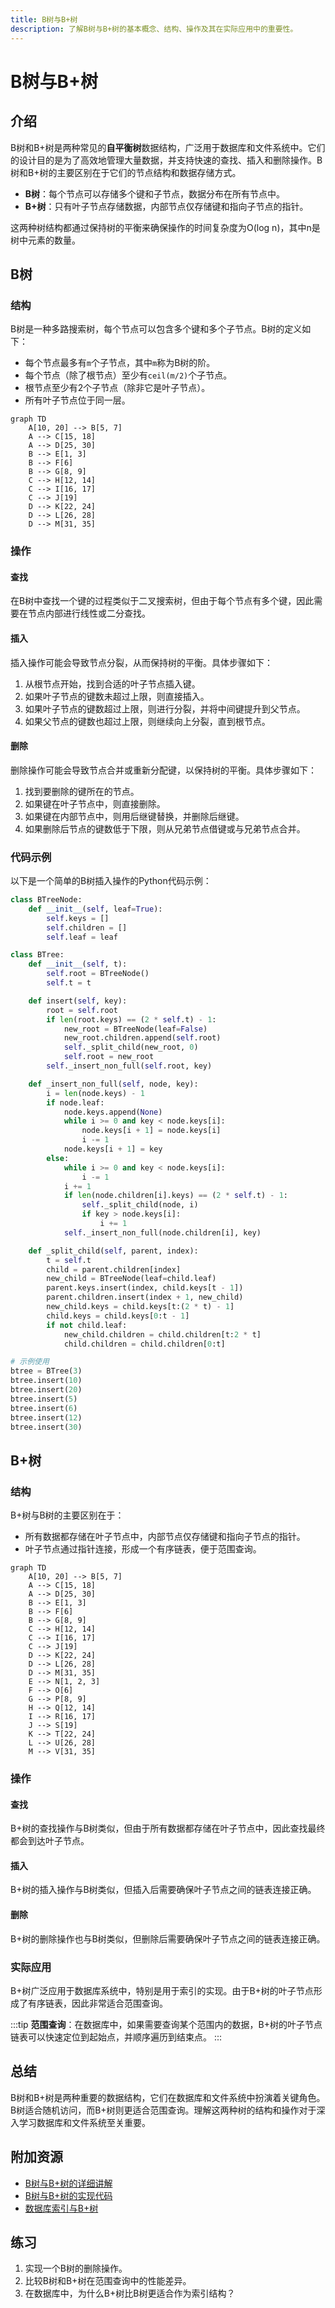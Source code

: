 ```yaml
---
title: B树与B+树
description: 了解B树与B+树的基本概念、结构、操作及其在实际应用中的重要性。
---
```


# B树与B+树

## 介绍

B树和B+树是两种常见的**自平衡树**数据结构，广泛用于数据库和文件系统中。它们的设计目的是为了高效地管理大量数据，并支持快速的查找、插入和删除操作。B树和B+树的主要区别在于它们的节点结构和数据存储方式。

- **B树**：每个节点可以存储多个键和子节点，数据分布在所有节点中。
- **B+树**：只有叶子节点存储数据，内部节点仅存储键和指向子节点的指针。

这两种树结构都通过保持树的平衡来确保操作的时间复杂度为O(log n)，其中n是树中元素的数量。

## B树

### 结构

B树是一种多路搜索树，每个节点可以包含多个键和多个子节点。B树的定义如下：

- 每个节点最多有`m`个子节点，其中`m`称为B树的阶。
- 每个节点（除了根节点）至少有`ceil(m/2)`个子节点。
- 根节点至少有2个子节点（除非它是叶子节点）。
- 所有叶子节点位于同一层。

```mermaid
graph TD
    A[10, 20] --> B[5, 7]
    A --> C[15, 18]
    A --> D[25, 30]
    B --> E[1, 3]
    B --> F[6]
    B --> G[8, 9]
    C --> H[12, 14]
    C --> I[16, 17]
    C --> J[19]
    D --> K[22, 24]
    D --> L[26, 28]
    D --> M[31, 35]
```

### 操作

#### 查找

在B树中查找一个键的过程类似于二叉搜索树，但由于每个节点有多个键，因此需要在节点内部进行线性或二分查找。

#### 插入

插入操作可能会导致节点分裂，从而保持树的平衡。具体步骤如下：

1. 从根节点开始，找到合适的叶子节点插入键。
2. 如果叶子节点的键数未超过上限，则直接插入。
3. 如果叶子节点的键数超过上限，则进行分裂，并将中间键提升到父节点。
4. 如果父节点的键数也超过上限，则继续向上分裂，直到根节点。

#### 删除

删除操作可能会导致节点合并或重新分配键，以保持树的平衡。具体步骤如下：

1. 找到要删除的键所在的节点。
2. 如果键在叶子节点中，则直接删除。
3. 如果键在内部节点中，则用后继键替换，并删除后继键。
4. 如果删除后节点的键数低于下限，则从兄弟节点借键或与兄弟节点合并。

### 代码示例

以下是一个简单的B树插入操作的Python代码示例：

```python
class BTreeNode:
    def __init__(self, leaf=True):
        self.keys = []
        self.children = []
        self.leaf = leaf

class BTree:
    def __init__(self, t):
        self.root = BTreeNode()
        self.t = t

    def insert(self, key):
        root = self.root
        if len(root.keys) == (2 * self.t) - 1:
            new_root = BTreeNode(leaf=False)
            new_root.children.append(self.root)
            self._split_child(new_root, 0)
            self.root = new_root
        self._insert_non_full(self.root, key)

    def _insert_non_full(self, node, key):
        i = len(node.keys) - 1
        if node.leaf:
            node.keys.append(None)
            while i >= 0 and key < node.keys[i]:
                node.keys[i + 1] = node.keys[i]
                i -= 1
            node.keys[i + 1] = key
        else:
            while i >= 0 and key < node.keys[i]:
                i -= 1
            i += 1
            if len(node.children[i].keys) == (2 * self.t) - 1:
                self._split_child(node, i)
                if key > node.keys[i]:
                    i += 1
            self._insert_non_full(node.children[i], key)

    def _split_child(self, parent, index):
        t = self.t
        child = parent.children[index]
        new_child = BTreeNode(leaf=child.leaf)
        parent.keys.insert(index, child.keys[t - 1])
        parent.children.insert(index + 1, new_child)
        new_child.keys = child.keys[t:(2 * t) - 1]
        child.keys = child.keys[0:t - 1]
        if not child.leaf:
            new_child.children = child.children[t:2 * t]
            child.children = child.children[0:t]

# 示例使用
btree = BTree(3)
btree.insert(10)
btree.insert(20)
btree.insert(5)
btree.insert(6)
btree.insert(12)
btree.insert(30)
```

## B+树

### 结构

B+树与B树的主要区别在于：

- 所有数据都存储在叶子节点中，内部节点仅存储键和指向子节点的指针。
- 叶子节点通过指针连接，形成一个有序链表，便于范围查询。

```mermaid
graph TD
    A[10, 20] --> B[5, 7]
    A --> C[15, 18]
    A --> D[25, 30]
    B --> E[1, 3]
    B --> F[6]
    B --> G[8, 9]
    C --> H[12, 14]
    C --> I[16, 17]
    C --> J[19]
    D --> K[22, 24]
    D --> L[26, 28]
    D --> M[31, 35]
    E --> N[1, 2, 3]
    F --> O[6]
    G --> P[8, 9]
    H --> Q[12, 14]
    I --> R[16, 17]
    J --> S[19]
    K --> T[22, 24]
    L --> U[26, 28]
    M --> V[31, 35]
```

### 操作

#### 查找

B+树的查找操作与B树类似，但由于所有数据都存储在叶子节点中，因此查找最终都会到达叶子节点。

#### 插入

B+树的插入操作与B树类似，但插入后需要确保叶子节点之间的链表连接正确。

#### 删除

B+树的删除操作也与B树类似，但删除后需要确保叶子节点之间的链表连接正确。

### 实际应用

B+树广泛应用于数据库系统中，特别是用于索引的实现。由于B+树的叶子节点形成了有序链表，因此非常适合范围查询。

:::tip
**范围查询**：在数据库中，如果需要查询某个范围内的数据，B+树的叶子节点链表可以快速定位到起始点，并顺序遍历到结束点。
:::

## 总结

B树和B+树是两种重要的数据结构，它们在数据库和文件系统中扮演着关键角色。B树适合随机访问，而B+树则更适合范围查询。理解这两种树的结构和操作对于深入学习数据库和文件系统至关重要。

## 附加资源

- [B树与B+树的详细讲解](https://en.wikipedia.org/wiki/B-tree)
- [B树与B+树的实现代码](https://github.com/your-repo/b-tree-implementation)
- [数据库索引与B+树](https://www.geeksforgeeks.org/introduction-of-b-tree/)

## 练习

1. 实现一个B树的删除操作。
2. 比较B树和B+树在范围查询中的性能差异。
3. 在数据库中，为什么B+树比B树更适合作为索引结构？